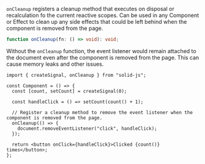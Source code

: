 <Title>onCleanup</Title>

`onCleanup` registers a cleanup method that executes on disposal or recalculation fo the current reactive scopes.
Can be used in any Component or Effect to clean up any side effects that could be left behind when the component is removed from the page.

```ts
function onCleanup(fn: () => void): void;
```

Without the `onCleanup` function, the event listener would remain attached to the document even after the component is removed from the page.
This can cause memory leaks and other issues.

```tsx
import { createSignal, onCleanup } from "solid-js";

const Component = () => {
  const [count, setCount] = createSignal(0);

  const handleClick = () => setCount(count() + 1);

  // Register a cleanup method to remove the event listener when the component is removed from the page.
  onCleanup(() => {
    document.removeEventListener("click", handleClick);
  });

  return <button onClick={handleClick}>Clicked {count()} times</button>;
};
```
